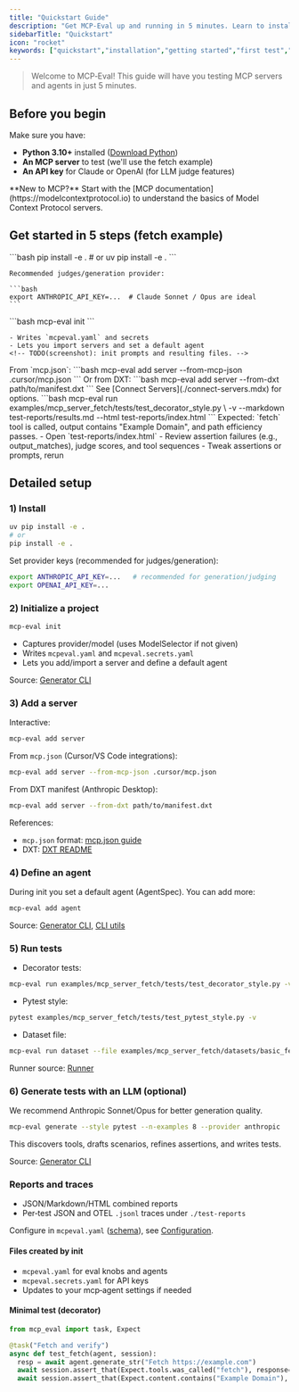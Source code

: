 ```yaml
---
title: "Quickstart Guide"
description: "Get MCP‑Eval up and running in 5 minutes. Learn to install, configure, and run your first tests for MCP servers and agents."
sidebarTitle: "Quickstart"
icon: "rocket"
keywords: ["quickstart","installation","getting started","first test","mcp.json","setup"]
---
```


> Welcome to MCP‑Eval! This guide will have you testing MCP servers and agents in just 5 minutes.

## Before you begin

Make sure you have:

* **Python 3.10+** installed ([Download Python](https://www.python.org/downloads/))
* **An MCP server** to test (we'll use the fetch example)
* **An API key** for Claude or OpenAI (for LLM judge features)

<Tip>
  **New to MCP?** Start with the [MCP documentation](https://modelcontextprotocol.io) to understand the basics of Model Context Protocol servers.
</Tip>

## Get started in 5 steps (fetch example)

<Steps>
  <Step title="Install mcp-eval and set keys">
    ```bash
    pip install -e .
    # or
    uv pip install -e .
    ```

    Recommended judges/generation provider:

    ```bash
    export ANTHROPIC_API_KEY=...  # Claude Sonnet / Opus are ideal
    ```
  </Step>

  <Step title="Initialize the project">
    ```bash
    mcp-eval init
    ```

    - Writes `mcpeval.yaml` and secrets
    - Lets you import servers and set a default agent
    <!-- TODO(screenshot): init prompts and resulting files. -->
  </Step>

  <Step title="Add the fetch server">
    From `mcp.json`:
    ```bash
    mcp-eval add server --from-mcp-json .cursor/mcp.json
    ```
    Or from DXT:
    ```bash
    mcp-eval add server --from-dxt path/to/manifest.dxt
    ```
    See [Connect Servers](./connect-servers.mdx) for options.
  </Step>

  <Step title="Run the fetch tests">
    ```bash
    mcp-eval run examples/mcp_server_fetch/tests/test_decorator_style.py \
      -v --markdown test-reports/results.md --html test-reports/index.html
    ```
    Expected: `fetch` tool is called, output contains "Example Domain", and path efficiency passes.
    <!-- TODO(screenshot): terminal run summary and a passing HTML report section. -->
  </Step>

  <Step title="Inspect reports and iterate">
    - Open `test-reports/index.html`
    - Review assertion failures (e.g., output_matches), judge scores, and tool sequences
    - Tweak assertions or prompts, rerun
    <!-- TODO(screenshot): failed assertion detail view with diff. -->
  </Step>
</Steps>

## Detailed setup

### 1) Install

```bash
uv pip install -e .
# or
pip install -e .
```

Set provider keys (recommended for judges/generation):

```bash
export ANTHROPIC_API_KEY=...   # recommended for generation/judging
export OPENAI_API_KEY=...
```

### 2) Initialize a project

```bash
mcp-eval init
```

- Captures provider/model (uses ModelSelector if not given)
- Writes `mcpeval.yaml` and `mcpeval.secrets.yaml`
- Lets you add/import a server and define a default agent

Source: [Generator CLI](../src/mcp_eval/cli/generator.py)

### 3) Add a server

Interactive:

```bash
mcp-eval add server
```

From `mcp.json` (Cursor/VS Code integrations):

```bash
mcp-eval add server --from-mcp-json .cursor/mcp.json
```

From DXT manifest (Anthropic Desktop):

```bash
mcp-eval add server --from-dxt path/to/manifest.dxt
```

References:
- `mcp.json` format: [mcp.json guide](https://gofastmcp.com/integrations/mcp-json-configuration)
- DXT: [DXT README](https://github.com/anthropics/dxt/blob/main/README.md)

### 4) Define an agent

During init you set a default agent (AgentSpec). You can add more:

```bash
mcp-eval add agent
```

Source: [Generator CLI](../src/mcp_eval/cli/generator.py), [CLI utils](../src/mcp_eval/cli/utils.py)

### 5) Run tests

- Decorator tests:

```bash
mcp-eval run examples/mcp_server_fetch/tests/test_decorator_style.py -v --markdown out.md --html out.html
```

- Pytest style:

```bash
pytest examples/mcp_server_fetch/tests/test_pytest_style.py -v
```

- Dataset file:

```bash
mcp-eval run dataset --file examples/mcp_server_fetch/datasets/basic_fetch_dataset.yaml
```

Runner source: [Runner](../src/mcp_eval/runner.py)

### 6) Generate tests with an LLM (optional)

We recommend Anthropic Sonnet/Opus for better generation quality.

```bash
mcp-eval generate --style pytest --n-examples 8 --provider anthropic
```

This discovers tools, drafts scenarios, refines assertions, and writes tests.

Source: [Generator CLI](../src/mcp_eval/cli/generator.py)

### Reports and traces

- JSON/Markdown/HTML combined reports
- Per‑test JSON and OTEL `.jsonl` traces under `./test-reports`

Configure in `mcpeval.yaml` ([schema](../schema/mcpeval.config.schema.json)), see [Configuration](../src/mcp_eval/config.py).

#### Files created by init

- `mcpeval.yaml` for eval knobs and agents
- `mcpeval.secrets.yaml` for API keys
- Updates to your mcp‑agent settings if needed

#### Minimal test (decorator)

```python
from mcp_eval import task, Expect

@task("Fetch and verify")
async def test_fetch(agent, session):
  resp = await agent.generate_str("Fetch https://example.com")
  await session.assert_that(Expect.tools.was_called("fetch"), response=resp)
  await session.assert_that(Expect.content.contains("Example Domain"), response=resp)
```

<!-- TODO: Add screenshot of init prompts; add screenshot of first run summary; add screenshot of reports directory contents. -->


